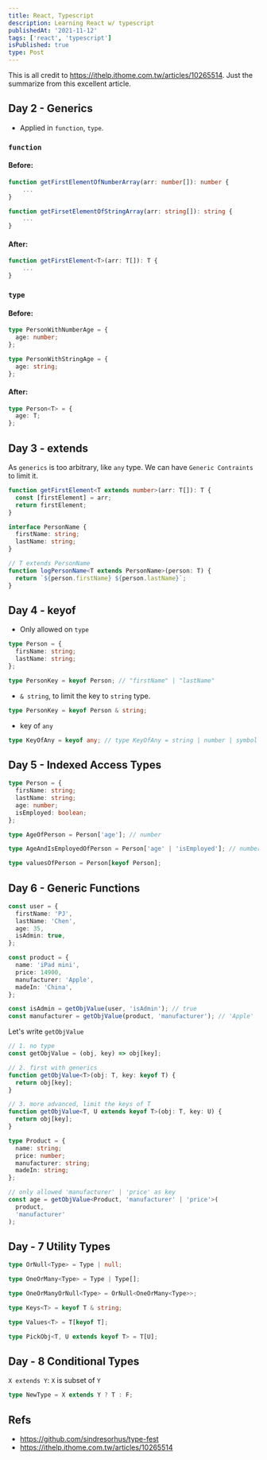 ```yaml
---
title: React, Typescript
description: Learning React w/ typescript
publishedAt: '2021-11-12'
tags: ['react', 'typescript']
isPublished: true
type: Post
---
```


This is all credit to https://ithelp.ithome.com.tw/articles/10265514.
Just the summarize from this excellent article.

## Day 2 - Generics

- Applied in `function`, `type`.

### `function`

#### Before:

```ts
function getFirstElementOfNumberArray(arr: number[]): number {
    ...
}

function getFirsetElementOfStringArray(arr: string[]): string {
    ...
}
```

#### After:

```ts
function getFirstElement<T>(arr: T[]): T {
    ...
}
```

### `type`

#### Before:

```ts
type PersonWithNumberAge = {
  age: number;
};

type PersonWithStringAge = {
  age: string;
};
```

#### After:

```ts
type Person<T> = {
  age: T;
};
```

## Day 3 - extends

As `generics` is too arbitrary, like `any` type.
We can have `Generic Contraints` to limit it.

```ts
function getFirstElement<T extends number>(arr: T[]): T {
  const [firstElement] = arr;
  return firstElement;
}
```

```ts
interface PersonName {
  firstName: string;
  lastName: string;
}

// T extends PersonName
function logPersonName<T extends PersonName>(person: T) {
  return `${person.firstName} ${person.lastName}`;
}
```

## Day 4 - keyof

- Only allowed on `type`

```ts
type Person = {
  firsName: string;
  lastName: string;
};

type PersonKey = keyof Person; // "firstName" | "lastName"
```

- `& string`, to limit the key to `string` type.

```ts
type PersonKey = keyof Person & string;
```

- key of `any`

```ts
type KeyOfAny = keyof any; // type KeyOfAny = string | number | symbol
```

## Day 5 - Indexed Access Types

```ts
type Person = {
  firsName: string;
  lastName: string;
  age: number;
  isEmployed: boolean;
};

type AgeOfPerson = Person['age']; // number

type AgeAndIsEmployedOfPerson = Person['age' | 'isEmployed']; // number | boolean

type valuesOfPerson = Person[keyof Person];
```

## Day 6 - Generic Functions

```ts
const user = {
  firstName: 'PJ',
  lastName: 'Chen',
  age: 35,
  isAdmin: true,
};

const product = {
  name: 'iPad mini',
  price: 14900,
  manufacturer: 'Apple',
  madeIn: 'China',
};

const isAdmin = getObjValue(user, 'isAdmin'); // true
const manufacturer = getObjValue(product, 'manufacturer'); // 'Apple'
```

Let's write `getObjValue`

```ts
// 1. no type
const getObjValue = (obj, key) => obj[key];

// 2. first with generics
function getObjValue<T>(obj: T, key: keyof T) {
  return obj[key];
}

// 3. more advanced, limit the keys of T
function getObjValue<T, U extends keyof T>(obj: T, key: U) {
  return obj[key];
}

type Product = {
  name: string;
  price: number;
  manufacturer: string;
  madeIn: string;
};

// only allowed 'manufacturer' | 'price' as key
const age = getObjValue<Product, 'manufacturer' | 'price'>(
  product,
  'manufacturer'
);
```

## Day - 7 Utility Types

```ts
type OrNull<Type> = Type | null;

type OneOrMany<Type> = Type | Type[];

type OneOrManyOrNull<Type> = OrNull<OneOrMany<Type>>;

type Keys<T> = keyof T & string;

type Values<T> = T[keyof T];

type PickObj<T, U extends keyof T> = T[U];
```

## Day - 8 Conditional Types

`X extends Y`: `X` is subset of `Y`

```ts
type NewType = X extends Y ? T : F;
```

## Refs

- https://github.com/sindresorhus/type-fest
- https://ithelp.ithome.com.tw/articles/10265514
